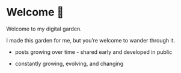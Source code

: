 # Welcome 🌸

Welcome to my digital garden.

I made this garden for me, but you're welcome to wander through it.

- posts growing over time - shared early and developed in public

- constantly growing, evolving, and changing
